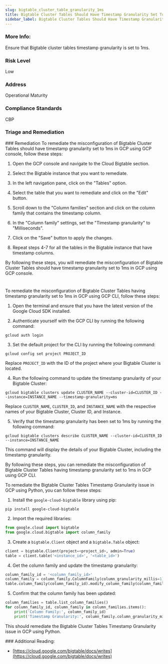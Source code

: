 ```yaml
---
slug: bigtable_cluster_table_granularity_1ms
title: Bigtable Cluster Tables Should Have Timestamp Granularity Set To 1ms
sidebar_label: Bigtable Cluster Tables Should Have Timestamp Granularity Set To 1ms
---
```


### More Info:

Ensure that Bigtable cluster tables timestamp granularity is set to 1ms.

### Risk Level

Low

### Address

Operational Maturity

### Compliance Standards

CBP


### Triage and Remediation
<Tabs>
<Tab title='Remediation'>
### Remediation

<AccordionGroup>
<Accordion title='Using Console' defaultOpen='true'>
To remediate the misconfiguration of Bigtable Cluster Tables should have timestamp granularity set to 1ms in GCP using GCP console, follow these steps:

1. Open the GCP console and navigate to the Cloud Bigtable section.

2. Select the Bigtable instance that you want to remediate.

3. In the left navigation pane, click on the "Tables" option.

4. Select the table that you want to remediate and click on the "Edit" button.

5. Scroll down to the "Column families" section and click on the column family that contains the timestamp column.

6. In the "Column family" settings, set the "Timestamp granularity" to "Milliseconds".

7. Click on the "Save" button to apply the changes.

8. Repeat steps 4-7 for all the tables in the Bigtable instance that have timestamp columns.

By following these steps, you will remediate the misconfiguration of Bigtable Cluster Tables should have timestamp granularity set to 1ms in GCP using GCP console.

#
</Accordion>

<Accordion title='Using CLI'>
To remediate the misconfiguration of Bigtable Cluster Tables having timestamp granularity set to 1ms in GCP using GCP CLI, follow these steps:

1. Open the terminal and ensure that you have the latest version of the Google Cloud SDK installed.

2. Authenticate yourself with the GCP CLI by running the following command:

```
gcloud auth login
```

3. Set the default project for the CLI by running the following command:

```
gcloud config set project PROJECT_ID
```

Replace `PROJECT_ID` with the ID of the project where your Bigtable Cluster is located.

4. Run the following command to update the timestamp granularity of your Bigtable Cluster:

```
gcloud bigtable clusters update CLUSTER_NAME --cluster-id=CLUSTER_ID --instance=INSTANCE_NAME --timestamp-granularity=ms
```

Replace `CLUSTER_NAME`, `CLUSTER_ID`, and `INSTANCE_NAME` with the respective names of your Bigtable Cluster, Cluster ID, and Instance.

5. Verify that the timestamp granularity has been set to 1ms by running the following command:

```
gcloud bigtable clusters describe CLUSTER_NAME --cluster-id=CLUSTER_ID --instance=INSTANCE_NAME
```

This command will display the details of your Bigtable Cluster, including the timestamp granularity.

By following these steps, you can remediate the misconfiguration of Bigtable Cluster Tables having timestamp granularity set to 1ms in GCP using GCP CLI.
</Accordion>

<Accordion title='Using Python'>
To remediate the Bigtable Cluster Tables Timestamp Granularity issue in GCP using Python, you can follow these steps:

1. Install the `google-cloud-bigtable` library using pip:

```
pip install google-cloud-bigtable
```

2. Import the required libraries:

```python
from google.cloud import bigtable
from google.cloud.bigtable import column_family
```

3. Create a `bigtable.Client` object and a `bigtable.Table` object:

```python
client = bigtable.Client(project=<project_id>, admin=True)
table = client.table('<instance_id>', '<table_id>')
```

4. Get the column family and update the timestamp granularity:

```python
column_family_id = '<column_family_id>'
column_family = column_family.ColumnFamily(column_granularity_millis=1)
table.column_family(column_family_id).modify_column_family(column_family)
```

5. Confirm that the column family has been updated:

```python
column_families = table.list_column_families()
for column_family_id, column_family in column_families.items():
    print('Column Family:', column_family_id)
    print('Timestamp Granularity:', column_family.column_granularity_millis)
```

This should remediate the Bigtable Cluster Tables Timestamp Granularity issue in GCP using Python.
</Accordion>

</AccordionGroup>
</Tab>
</Tabs>
### Additional Reading:

- [https://cloud.google.com/bigtable/docs/writes](https://cloud.google.com/bigtable/docs/writes) 

